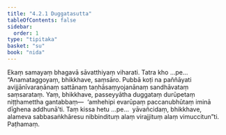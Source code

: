```yaml
---
title: "4.2.1 Duggatasutta"
tableOfContents: false
sidebar:
  order: 1
type: "tipitaka"
basket: "su"
book: "nida"
---
```



<DynamicBreadcrumb />

<Division number="134" book="nida" bookNo="12" page="393">

<Paragraph number="864" book="nida">
Ekaṃ samayaṃ bhagavā sāvatthiyaṃ viharati. Tatra kho …pe…  “Anamataggoyaṃ, bhikkhave, saṃsāro. Pubbā koṭi na paññāyati avijjānīvaraṇānaṃ sattānaṃ taṇhāsaṃyojanānaṃ sandhāvataṃ saṃsarataṃ. Yaṃ, bhikkhave, passeyyātha duggataṃ durūpetaṃ niṭṭhamettha gantabbaṃ—  ‘amhehipi evarūpaṃ paccanubhūtaṃ iminā dīghena addhunā’ti. Taṃ kissa hetu …pe…  yāvañcidaṃ, bhikkhave, alameva sabbasaṅkhāresu nibbindituṃ alaṃ virajjituṃ alaṃ vimuccitun”ti.

</Paragraph>
</Division>

<Paragraph number="865" type="center" book="nida">
Paṭhamaṃ.
</Paragraph>